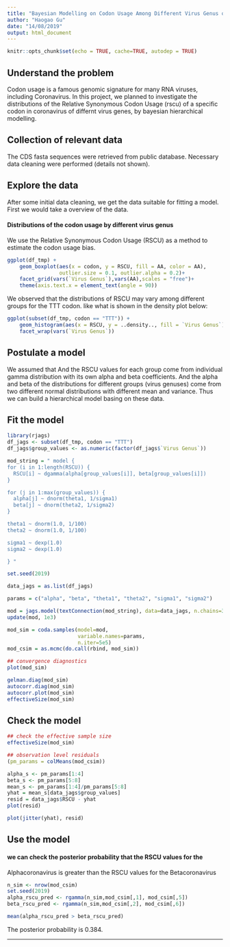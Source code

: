 ```yaml
---
title: "Bayesian Modelling on Codon Usage Among Different Virus Genus of Coronavirus"
author: "Haogao Gu"
date: "14/08/2019"
output: html_document
---
```

```r
knitr::opts_chunk$set(echo = TRUE, cache=TRUE, autodep = TRUE)
```
## Understand the problem
Codon usage is a famous genomic signature for many RNA viruses, including
Coronavirus. In this project, we planned to investigate the distributions of 
the Relative Synonymous Codon Usage (rscu) of a specific codon
in coronavirus of differnt virus genes, by bayesian hierarchical modelling.

## Collection of relevant data 
The CDS fasta sequences were retrieved from public database. Necessary data 
cleaning were performed (details not shown).

## Explore the data
After some initial data cleaning, we get the data suitable for fitting a model.
First we would take a overview of the data.

#### Distributions of the codon usage by different virus genus
We use the Relative Synonymous Codon Usage (RSCU) as a method to estimate the
codon usage bias.
```r
ggplot(df_tmp) + 
    geom_boxplot(aes(x = codon, y = RSCU, fill = AA, color = AA),
                 outlier.size = 0.1, outlier.alpha = 0.2)+
    facet_grid(vars(`Virus Genus`),vars(AA),scales = "free")+
    theme(axis.text.x = element_text(angle = 90))
```

We observed that the distributions of RSCU may vary among different groups for 
the TTT codon. like what is shown in the density plot below:
```r
ggplot(subset(df_tmp, codon == "TTT")) +
    geom_histogram(aes(x = RSCU, y = ..density.., fill = `Virus Genus`))+
    facet_wrap(vars(`Virus Genus`))
```

## Postulate a model
We assumed that And the RSCU values for each group come from individual gamma
distribution with its own alpha and beta coefficients. And the alpha and beta of
the distributions for different groups (virus genuses) come from two different
normal distributions with different mean and variance. Thus we can build a
hierarchical model basing on these data.


## Fit the model
```r
library(rjags)
df_jags <- subset(df_tmp, codon == "TTT")
df_jags$group_values <- as.numeric(factor(df_jags$`Virus Genus`))

mod_string = " model {
for (i in 1:length(RSCU)) {
  RSCU[i] ~ dgamma(alpha[group_values[i]], beta[group_values[i]])
}

for (j in 1:max(group_values)) {
  alpha[j] ~ dnorm(theta1, 1/sigma1)
  beta[j] ~ dnorm(theta2, 1/sigma2)
}

theta1 ~ dnorm(1.0, 1/100)
theta2 ~ dnorm(1.0, 1/100)

sigma1 ~ dexp(1.0)
sigma2 ~ dexp(1.0)

} "

set.seed(2019)

data_jags = as.list(df_jags)

params = c("alpha", "beta", "theta1", "theta2", "sigma1", "sigma2")

mod = jags.model(textConnection(mod_string), data=data_jags, n.chains=3)
update(mod, 1e3)

mod_sim = coda.samples(model=mod,
                       variable.names=params,
                       n.iter=5e5)
mod_csim = as.mcmc(do.call(rbind, mod_sim))

## convergence diagnostics
plot(mod_sim)

gelman.diag(mod_sim)
autocorr.diag(mod_sim)
autocorr.plot(mod_sim)
effectiveSize(mod_sim)

```

## Check the model
```r
## check the effective sample size
effectiveSize(mod_sim)

## observation level residuals
(pm_params = colMeans(mod_csim))

alpha_s <- pm_params[1:4]
beta_s <- pm_params[5:8]
mean_s <- pm_params[1:4]/pm_params[5:8]
yhat = mean_s[data_jags$group_values]
resid = data_jags$RSCU - yhat
plot(resid)

plot(jitter(yhat), resid)
```

## Use the model

#### we can check the posterior probability that the RSCU values for the 
Alphacoronavirus is greater than the RSCU values for the Betacoronavirus
```r
n_sim <- nrow(mod_csim)
set.seed(2019)
alpha_rscu_pred <- rgamma(n_sim,mod_csim[,1], mod_csim[,5])
beta_rscu_pred <- rgamma(n_sim,mod_csim[,2], mod_csim[,6])

mean(alpha_rscu_pred > beta_rscu_pred)
```
The posterior probability is 0.384.

***